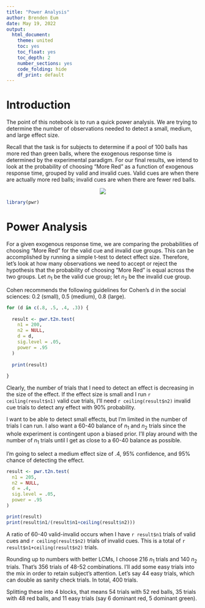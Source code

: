 ```yaml
---
title: "Power Analysis"
author: Brenden Eum
date: May 19, 2022
output: 
  html_document: 
    theme: united
    toc: yes
    toc_float: yes
    toc_depth: 2
    number_sections: yes
    code_folding: hide
    df_print: default
---
```


# Introduction

The point of this notebook is to run a quick power analysis.
We are trying to determine the number of observations needed to detect a small, medium, and large effect size.

Recall that the task is for subjects to determine if a pool of 100 balls has more red than green balls, where the exogenous response time is determined by the experimental paradigm.
For our final results, we intend to look at the probability of choosing "More Red" as a function of exogenous response time, grouped by valid and invalid cues.
Valid cues are when there are actually more red balls; invalid cues are when there are fewer red balls.

<center>
![](../output/expected_results.PNG)
</center>

```r
library(pwr)
```


# Power Analysis

For a given exogenous response time, we are comparing the probabilities of choosing "More Red" for the valid cue and invalid cue groups.
This can be accomplished by running a simple t-test to detect effect size.
Therefore, let's look at how many observations we need to accept or reject the hypothesis that the probability of choosing "More Red" is equal across the two groups.
Let $n_1$ be the valid cue group; let $n_2$ be the invalid cue group.

Cohen recommends the following guidelines for Cohen's d in the social sciences: 0.2 (small), 0.5 (medium), 0.8 (large).

```r

for (d in c(.8, .5, .4, .3)) {
  
  result <- pwr.t2n.test(
    n1 = 200,
    n2 = NULL,
    d = d,
    sig.level = .05,
    power = .95
  )
  
  print(result)
  
} 
```

Clearly, the number of trials that I need to detect an effect is decreasing in the size of the effect.
If the effect size is small and I run `r ceiling(result$n1)` valid cue trials, I'll need `r ceiling(result$n2)` invalid cue trials to detect any effect with 90\% probability.

I want to be able to detect small effects, but I'm limited in the number of trials I can run.
I also want a 60-40 balance of $n_1$ and $n_2$ trials since the whole experiment is contingent upon a biased prior.
I'll play around with the number of $n_1$ trials until I get as close to a 60-40 balance as possible.

I'm going to select a medium effect size of .4, 95\% confidence, and 95\% chance of detecting the effect.

```r
result <- pwr.t2n.test(
  n1 = 205,
  n2 = NULL,
  d = .4,
  sig.level = .05,
  power = .95
)

print(result)
print(result$n1/(result$n1+ceiling(result$n2)))
```

A ratio of 60-40 valid-invalid occurs when I have `r result$n1` trials of valid cues and `r ceiling(result$n2)` trials of invalid cues.
This is a total of `r result$n1+ceiling(result$n2)` trials.

Rounding up to numbers with better LCMs, I choose 216 $n_1$ trials and 140 $n_2$ trials. That's 356 trials of 48-52 combinations. I'll add some easy trials into the mix in order to retain subject's attention. Let's say 44 easy trials, which can double as sanity check trials. In total, 400 trials.

Splitting these into 4 blocks, that means 54 trials with 52 red balls, 35 trials with 48 red balls, and 11 easy trials (say 6 dominant red, 5 dominant green).